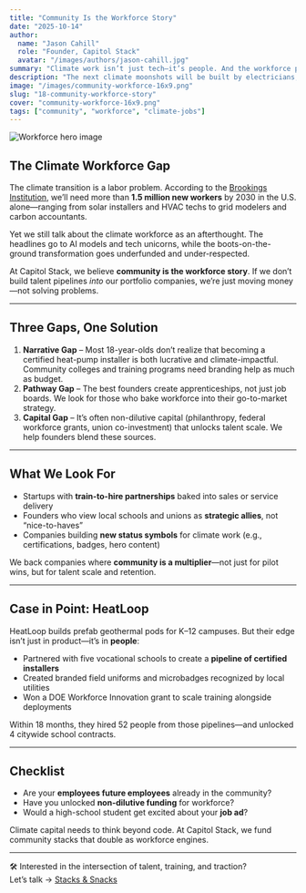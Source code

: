 ```yaml
---
title: "Community Is the Workforce Story"
date: "2025-10-14"
author:
  name: "Jason Cahill"
  role: "Founder, Capitol Stack"
  avatar: "/images/authors/jason-cahill.jpg"
summary: "Climate work isn’t just tech—it’s people. And the workforce powering it needs new narratives, training paths, and capital support."
description: "The next climate moonshots will be built by electricians, HVAC techs, utility crews, and coders working side by side. But our workforce narrative still lags behind. Here's how community-focused investment can reshape the talent pipeline."
image: "/images/community-workforce-16x9.png"
slug: "18-community-workforce-story"
cover: "community-workforce-16x9.png"
tags: ["community", "workforce", "climate-jobs"]
---
```


![Workforce hero image](/images/community-workforce-16x9.png)

## The Climate Workforce Gap

The climate transition is a labor problem. According to the [Brookings Institution](https://www.brookings.edu/articles/building-a-workforce-for-a-clean-energy-future/), we’ll need more than **1.5 million new workers** by 2030 in the U.S. alone—ranging from solar installers and HVAC techs to grid modelers and carbon accountants.

Yet we still talk about the climate workforce as an afterthought. The headlines go to AI models and tech unicorns, while the boots-on-the-ground transformation goes underfunded and under-respected.

At Capitol Stack, we believe **community is the workforce story**. If we don’t build talent pipelines *into* our portfolio companies, we’re just moving money—not solving problems.

---

## Three Gaps, One Solution

1. **Narrative Gap** – Most 18-year-olds don’t realize that becoming a certified heat-pump installer is both lucrative and climate-impactful. Community colleges and training programs need branding help as much as budget.
2. **Pathway Gap** – The best founders create apprenticeships, not just job boards. We look for those who bake workforce into their go-to-market strategy.
3. **Capital Gap** – It’s often non-dilutive capital (philanthropy, federal workforce grants, union co-investment) that unlocks talent scale. We help founders blend these sources.

---

## What We Look For

- Startups with **train-to-hire partnerships** baked into sales or service delivery  
- Founders who view local schools and unions as **strategic allies**, not “nice-to-haves”  
- Companies building **new status symbols** for climate work (e.g., certifications, badges, hero content)

We back companies where **community is a multiplier**—not just for pilot wins, but for talent scale and retention.

---

## Case in Point: HeatLoop

HeatLoop builds prefab geothermal pods for K–12 campuses. But their edge isn’t just in product—it’s in **people**:

- Partnered with five vocational schools to create a **pipeline of certified installers**  
- Created branded field uniforms and microbadges recognized by local utilities  
- Won a DOE Workforce Innovation grant to scale training alongside deployments

Within 18 months, they hired 52 people from those pipelines—and unlocked 4 citywide school contracts.

---

## Checklist

- Are your **employees future employees** already in the community?  
- Have you unlocked **non-dilutive funding** for workforce?  
- Would a high-school student get excited about your **job ad**?

Climate capital needs to think beyond code. At Capitol Stack, we fund community stacks that double as workforce engines.

---

🛠️ Interested in the intersection of talent, training, and traction?  
Let’s talk → [Stacks & Snacks](https://capitolstack.vc/contact)
